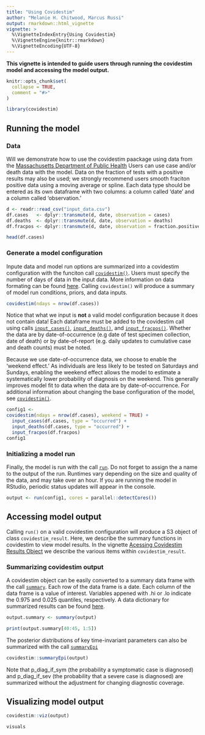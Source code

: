 ```yaml
---
title: "Using Covidestim"
author: "Melanie H. Chitwood, Marcus Russi" 
output: rmarkdown::html_vignette
vignette: >
  %\VignetteIndexEntry{Using Covidestim}
  %\VignetteEngine{knitr::rmarkdown}
  %\VignetteEncoding{UTF-8}
---
```

**This vignette is intended to guide users through running the covidestim model and 
accessing the model output.**

```r
knitr::opts_chunk$set(
  collapse = TRUE,
  comment = "#>"
)
```

```r
library(covidestim)
```

## Running the model 
### Data
Will we demonstrate how to use the covidestim paackage using data from the [Massachusetts Department of Public Health](https://www.mass.gov/info-details/archive-of-covid-19-cases-in-massachusetts) 
Users can use case and/or death data with the model. Data on the fraction of tests with a positive results may also be used; we strongly recommend users smooth fraciton positive data using a moving average or spline. Each data type should be entered as its own dataframe with two columns: a column called 'date' and a column called 'observation.' 

```r
d <- readr::read_csv("input_data.csv")
df.cases   <- dplyr::transmute(d, date, observation = cases)
df.deaths  <- dplyr::transmute(d, date, observation = deaths)
df.fracpos <- dplyr::transmute(d, date, observation = fraction.positive)
```
```r
head(df.cases)
```
### Generate a model configuration 
Inpute data and model run options are summarized into a covidestim configuration with the funciton call [`covidestim()`](\code{?covidestim}). Users must specify the number of days of data in the input data. More information on data formating can be found [here](\code{?input_cases}). Calling `covidestim()` will produce a summary of model run conditions, priors, and data inputs. 
```r
covidestim(ndays = nrow(df.cases)) 
```
Notice that what we input is **not** a valid model configuration because it does not contain data! Each dataframe must be added to the covidestim call using calls [`input_cases()`](\code{?input_cases}),  [`input_deaths()`](\code{?input_deaths}), and [`input_fracpos()`](\code{?input_fracpos}). Whether the data are by date-of-occurrence (e.g date of test specimen collection, date of death) or by date-of-report (e.g. daily updates to cumulative case and death counts) must be noted.   
  
Because we use date-of-occurrence data, we choose to enable the 'weekend effect.' As individuals are less likely to be tested on Saturdays and Sundays, enabling the weekend effect allows the model to estimate a systematically lower probability of diagnosis on the weekend. This generally improves model fit to data when the data are by date-of-occurrence. 
For additional information about changing the base configuration of the model, see [`covidestim()`](\code{?covidestim}). 
```r
config1 <-
covidestim(ndays = nrow(df.cases), weekend = TRUE) +
  input_cases(df.cases, type = "occurred") + 
  input_deaths(df.cases, type = "occurred") + 
  input_fracpos(df.fracpos)
config1
```
### Initializing a model run
Finally, the model is run with the call [`run`](\code{?run}). Do not forget to assign the a name to the output of the run. Runtimes vary depending on the size and quality of the data, and may take over an hour. If you are running the model in RStudio, periodic status updates will appear in the console. 
```r
output <- run(config1, cores = parallel::detectCores())
```

## Accessing model output 
Calling `run()` on a valid covidestim configuration will produce a S3 object of class `covidestim_result`. Here, we describe the summary functions in covidestim to view model results. In the vignette [Acessing Covidestim Results Object](https://www.covidestim.org/articles/covidestim_vignette.html) we describe the various items within `covidestim_result`.  

### Summarizing covidestim output
A covidestim object can be easily converted to a summary data frame with the call [`summary`](\code{?summary}). Each row of the data frame is a date. Each column of the data frame is a value of interest. Variables appened with .hi or .lo indicate the 0.975 and 0.025 quantiles, respectively. A data dictionary for summarized results can be found [here](\code{?summary}). 

```r
output.summary <- summary(output)
```
```r
print(output.summary[40:45, 1:5])
```

The posterior distributions of key time-invariant parameters can also be summarized with the call [`summaryEpi`](\?code{?summaryEpi})

```r
covidestim::summaryEpi(output)
```
Note that p_diag_if_sym (the probability a symptomatic case is diagnosed) and p_diag_if_sev (the probability that a severe case is diagnosed) are summarized without the adjustment for changing diagnostic coverage. 

## Visualizing model output
```r
covidestim::viz(output)
```
```r
visuals
```




